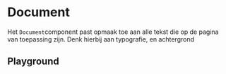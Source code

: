 
<Meta of={DocumentStories} />

# Document

Het `Document`component past opmaak toe aan alle tekst die op de pagina van toepassing zijn. Denk hierbij aan typografie, en achtergrond

## Playground

<Canvas of={DocumentStories.Playground} />
<Controls of={DocumentStories.Playground} />
